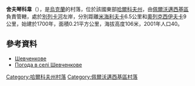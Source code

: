 {{coord|49|19|5|N|36|23|12|E|scale:100000_region:UA|display=title}}

'''舍夫琴科韋'''（{{lang-uk|Шевченкове}}），是[[烏克蘭|烏克蘭]]的村落，位於該國東部[[哈爾科夫州|哈爾科夫州]]，由[[佩爾沃邁西基區|佩爾沃邁西基區]]負責管轄，處於[[別列卡河|別列卡河]]左岸，分別距離[[米海利夫卡_(佩爾沃邁西基區)|米海利夫卡]]6.5公里和[[奧列克西伊夫卡_(佩爾沃邁西基區)|奧列克西伊夫卡]]9公里，始建於1700年，面積0.21平方公里，海拔高度106米，2001年人口40。

==參考資料==
* [http://w1.c1.rada.gov.ua/pls/z7502/A005?rdat1=09.01.2009&rf7571=33876 Шевченкове]{{dead link|date=2018年4月 |bot=InternetArchiveBot |fix-attempted=yes }}
* [http://weather.in.ua/ua/har'kovskaja/28826 Погода в селі Шевченкове]

{{DEFAULTSORT:Шевченкове}}
[[Category:哈爾科夫州村落|Category:哈爾科夫州村落]]
[[Category:佩爾沃邁西基區村落|Category:佩爾沃邁西基區村落]]


{{Kharkiv-geo-stub}}